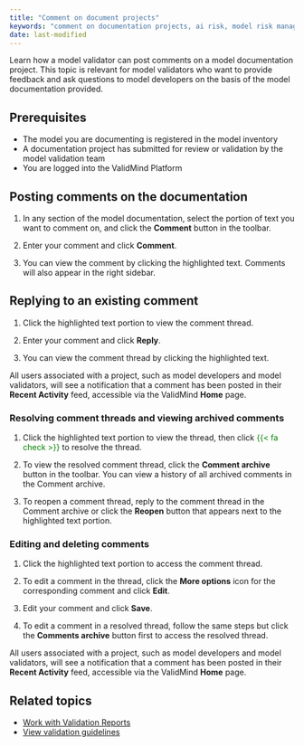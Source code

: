```yaml
---
title: "Comment on document projects"
keywords: "comment on documentation projects, ai risk, model risk management, ValidMind"
date: last-modified
---
```


Learn how a model validator can post comments on a model documentation project. This topic is relevant for model validators who want to provide feedback and ask questions to model developers on the basis of the model documentation provided. 

## Prerequisites

* The model you are documenting is registered in the model inventory
* A documentation project has submitted for review or validation by the model validation team 
* You are logged into the ValidMind Platform

## Posting comments on the documentation

1. In any section of the model documentation, select the portion of text you want to comment on, and click the **Comment** button in the toolbar.

2. Enter your comment and click **Comment**.

3. You can view the comment by clicking the highlighted text. Comments will also appear in the right sidebar.

## Replying to an existing comment

1. Click the highlighted text portion to view the comment thread.

2. Enter your comment and click **Reply**.

3. You can view the comment thread by clicking the highlighted text.

::: {.column-margin}
::: {.callout-tip}
All users associated with a project, such as model developers and model validators, will see a notification that a comment has been posted in their **Recent Activity** feed, accessible via the ValidMind **Home** page.
:::
:::

### Resolving comment threads and viewing archived comments

1. Click the highlighted text portion to view the thread, then click <span style="color: green">{{< fa check >}}</span> to resolve the thread.

2. To view the resolved comment thread, click the **Comment archive** button in the toolbar. You can view a history of all archived comments in the Comment archive.

3. To reopen a comment thread, reply to the comment thread in the Comment archive or click the **Reopen** button that appears next to the highlighted text portion.

### Editing and deleting comments

1. Click the highlighted text portion to access the comment thread.

2. To edit a comment in the thread, click the **More options** icon for the corresponding comment and click **Edit**.

3. Edit your comment and click **Save**.

4. To edit a comment in a resolved thread, follow the same steps but click the **Comments archive** button first to access the resolved thread.

::: {.column-margin}
::: {.callout-tip}
<!--replace this later -->
All users associated with a project, such as model developers and model validators, will see a notification that a comment has been posted in their **Recent Activity** feed, accessible via the ValidMind **Home** page.
:::
:::

<!---
## Troubleshooting

[Include any common issues or errors that may arise during the task and how to resolve them.]
---> 

## Related topics

* [Work with Validation Reports](work-with-validation-reports.qmd)
<!---* [Create project findings](create-project-findings.qmd)
* [Manage project findings](manage-project-findings.qmd)--->
* [View validation guidelines](view-validation-guidelines.qmd)
